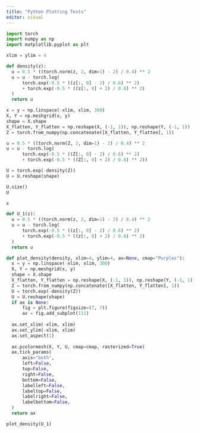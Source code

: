 ```yaml
---
title: "Python Plotting Tests"
editor: visual
---
```


```python
import torch
import numpy as np
import matplotlib.pyplot as plt

xlim = ylim = 4

def density(z):
  u = 0.5 * ((torch.norm(z, 2, dim=1) - 2) / 0.4) ** 2
  u = u - torch.log(
      torch.exp(-0.5 * ((z[:, 0] - 2) / 0.6) ** 2)
      + torch.exp(-0.5 * ((z[:, 0] + 2) / 0.6) ** 2)
  )
  return u

x = y = np.linspace(-xlim, xlim, 300)
X, Y = np.meshgrid(x, y)
shape = X.shape
X_flatten, Y_flatten = np.reshape(X, (-1, 1)), np.reshape(Y, (-1, 1))
Z = torch.from_numpy(np.concatenate([X_flatten, Y_flatten], 1))

u = 0.5 * ((torch.norm(Z, 2, dim=1) - 2) / 0.4) ** 2
u = u - torch.log(
      torch.exp(-0.5 * ((Z[:, 0] - 2) / 0.6) ** 2)
      + torch.exp(-0.5 * ((Z[:, 0] + 2) / 0.6) ** 2))

U = torch.exp(-density(Z))
U = U.reshape(shape)

U.size()
U

x
```


```python



def U_1(z):
  u = 0.5 * ((torch.norm(z, 2, dim=1) - 2) / 0.4) ** 2
  u = u - torch.log(
      torch.exp(-0.5 * ((z[:, 0] - 2) / 0.6) ** 2)
      + torch.exp(-0.5 * ((z[:, 0] + 2) / 0.6) ** 2)
  )
  return u

def plot_density(density, xlim=4, ylim=4, ax=None, cmap="Purples"):
  x = y = np.linspace(-xlim, xlim, 300)
  X, Y = np.meshgrid(x, y)
  shape = X.shape
  X_flatten, Y_flatten = np.reshape(X, (-1, 1)), np.reshape(Y, (-1, 1))
  Z = torch.from_numpy(np.concatenate([X_flatten, Y_flatten], 1))
  U = torch.exp(-density(Z))
  U = U.reshape(shape)
  if ax is None:
      fig = plt.figure(figsize=(7, 7))
      ax = fig.add_subplot(111)
  
  ax.set_xlim(-xlim, xlim)
  ax.set_ylim(-xlim, xlim)
  ax.set_aspect(1)
  
  ax.pcolormesh(X, Y, U, cmap=cmap, rasterized=True)
  ax.tick_params(
      axis="both",
      left=False,
      top=False,
      right=False,
      bottom=False,
      labelleft=False,
      labeltop=False,
      labelright=False,
      labelbottom=False,
  )
  return ax

plot_density(U_1)
```